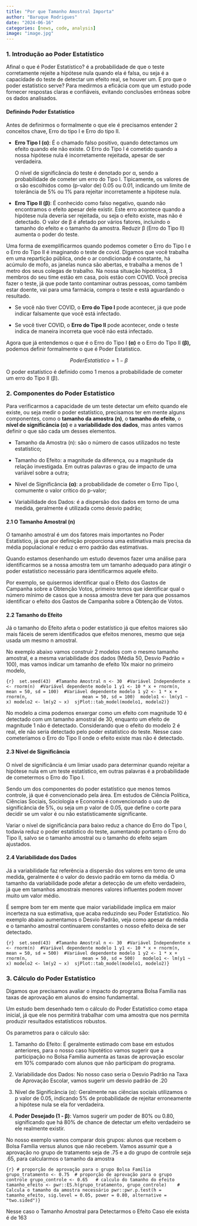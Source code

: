 ---
title: "Por que Tamanho Amostral Importa"
author: "Baruque Rodrigues"
date: "2024-06-16"
categories: [news, code, analysis]
image: "image.jpg"
---

### **1. Introdução ao Poder Estatístico**

Afinal o que é Poder Estatístico? é a probabilidade de que o teste corretamente rejeite a hipótese nula quando ela é falsa, ou seja é a capacidade do teste de detectar um efeito real, se houver um. E pro que o poder estatístico serve? Para medirmos a eficácia com que um estudo pode fornecer respostas claras e confiáveis, evitando conclusões errôneas sobre os dados analisados.

#### Definindo Poder Estatístico

Antes de definirmos o formalmente o que ele é precisamos entender 2 conceitos chave, Erro do tipo I e Erro do tipo II.

-   **Erro Tipo I (α)**: É o chamado falso positivo, quando detectamos um efeito quando ele não existe. O Erro do Tipo I é cometido quando a nossa hipótese nula é incorretamente rejeitada, apesar de ser verdadeira.

    O nível de significância do teste é denotado por α, sendo a probabilidade de cometer um erro do Tipo I. Tipicamente, os valores de α são escolhidos como (p-valor de) 0.05 ou 0.01, indicando um limite de tolerância de 5% ou 1% para rejeitar incorretamente a hipótese nula.

-   **Erro Tipo II (β)**: É conhecido como falso negativo, quando não encontramos o efeito apesar dele existir. Este erro acontece quando a hipótese nula deveria ser rejeitada, ou seja o efeito existe, mas não é detectado. O valor de β é afetado por vários fatores, incluindo o tamanho do efeito e o tamanho da amostra. Reduzir β (Erro do Tipo II) aumenta o poder do teste.

Uma forma de exemplificarmos quando podemos cometer o Erro do Tipo I e o Erro do Tipo II é imaginando o teste de covid. Digamos que você trabalha em uma repartição pública, onde o ar condicionado é constante, há acúmulo de mofo, as janelas nunca são abertas, e trabalha a menos de 1 metro dos seus colegas de trabalho. Na nossa situação hipotética, 3 membros do seu time estão em casa, pois estão com COVID. Você precisa fazer o teste, já que pode tanto contaminar outras pessoas, como também estar doente, vai para uma farmácia, compra o teste e está aguardando o resultado.

-   Se você não tiver COVID, o **Erro do Tipo I** pode acontecer, já que pode indicar falsamente que você está infectado.

-   Se você tiver COVID, o **Erro do Tipo II** pode acontecer, onde o teste indica de maneira incorreta que você não está infectado.

Agora que já entendemos o que é o Erro do Tipo I **(α)** e o Erro do Tipo II **(β),** podemos definir formalmente o que é Poder Estatístico.

$$ Poder Estatístico = 1 - \beta $$

O poder estatístico é definido como 1 menos a probabilidade de cometer um erro do Tipo II (β).

### **2. Componentes do Poder Estatístico**

Para verificarmos a capacidade de um teste detectar um efeito quando ele existe, ou seja medir o poder estatístico, precisamos ter em mente alguns componentes, como o **tamanho da amostra** **(n)**, o **tamanho do efeito**, o **nível de significância (α)** e a **variabilidade dos dados**, mas antes vamos definir o que são cada um desses elementos.

-   Tamanho da Amostra (n): são o número de casos utilizados no teste estatístico;

-   Tamanho do Efeito: a magnitude da diferença, ou a magnitude da relação investigada. Em outras palavras o grau de impacto de uma variável sobre a outra;

-   Nivel de Significância **(α)**: a probabilidade de cometer o Erro Tipo I, comumente o valor crítico do p-valor;

-   Variabilidade dos Dados: é a dispersão dos dados em torno de uma medida, geralmente é utilizada como desvio padrão;

#### 2.1 O Tamanho Amostral (n)

O tamanho amostral é um dos fatores mais importantes no Poder Estatístico, já que por definição proporciona uma estimativa mais precisa da média populacional e reduz o erro padrão das estimativas.

Quando estamos desenhando um estudo devemos fazer uma análise para identificarmos se a nossa amostra tem um tamanho adequado para atingir o poder estatístico necessário para identificarmos aquele efeito.

Por exemplo, se quisermos identificar qual o Efeito dos Gastos de Campanha sobre a Obtenção Votos, primeiro temos que identificar qual o número mínimo de casos que a nossa amostra deve ter para que possamos identificar o efeito dos Gastos de Campanha sobre a Obtenção de Votos.

#### 2.2 Tamanho do Efeito

Já o tamanho do Efeito afeta o poder estatístico já que efeitos maiores são mais fáceis de serem identificados que efeitos menores, mesmo que seja usada um mesmo n amostral.

No exemplo abaixo vamos construir 2 modelos com o mesmo tamanho amostral, e a mesma variabilidade dos dados (Média 50, Desvio Padrão = 100), mas vamos indicar um tamanho de efeito 10x maior no primeiro modelo,

```{r}  set.seed(43)  #Tamanho Amostral n <- 30  #Variável Independente x <- rnorm(n)  #Variável dependente modelo 1 y1 <- 10 * x + rnorm(n, mean = 50, sd = 100)  #Variável dependente modelo 1 y2 <- 1 * x + rnorm(n,                     mean = 50, sd = 100)  modelo1 <- lm(y1 ~ x) modelo2 <- lm(y2 ~ x)  sjPlot::tab_model(modelo1, modelo2)}
```

No modelo a cima podemos enxergar como um efeito com magnitude 10 é detectado com um tamanho amostral de 30, enquanto um efeito de magnitude 1 não é detectado. Considerando que o efeito do modelo 2 é real, ele não seria detectado pelo poder estatístico do teste. Nesse caso cometeríamos o Erro do Tipo II onde o efeito existe mas não é detectado.

#### 2.3 Nível de Significância

O nível de significância é um limiar usado para determinar quando rejeitar a hipótese nula em um teste estatístico, em outras palavras é a probabilidade de cometermos o Erro do Tipo I.

Sendo um dos componentes do poder estatístico que menos temos controle, já que é convencionado pela área. Em estudos de Ciência Política, Ciências Sociais, Sociologia e Economia é convencionado o uso de significância de 5%, ou seja um p valor de 0.05, que define o corte para decidir se um valor é ou não estatisticamente significante.

Variar o nível de significância para baixo reduz a chance do Erro do Tipo I, todavia reduz o poder estatístico do teste, aumentando portanto o Erro do Tipo II, salvo se o tamanho amostral ou o tamanho do efeito sejam ajustados.

#### 2.4 Variabilidade dos Dados

Já a variabilidade faz referência a dispersão dos valores em torno de uma medida, geralmente é o valor do desvio padrão em torno da média. O tamanho da variabilidade pode afetar a detecção de um efeito verdadeiro, já que em tamanhos amostrais menores valores influentes podem mover muito um valor médio.

É sempre bom ter em mente que maior variabilidade implica em maior incerteza na sua estimativa, que acaba reduzindo seu Poder Estatístico. No exemplo abaixo aumentamos o Desvio Padrão, veja como apesar da média e o tamanho amostral continuarem constantes o nosso efeito deixa de ser detectado.

```{r}  set.seed(43)  #Tamanho Amostral n <- 30  #Variável Independente x <- rnorm(n)  #Variável dependente modelo 1 y1 <- 10 * x + rnorm(n, mean = 50, sd = 500)  #Variável dependente modelo 1 y2 <- 1 * x + rnorm(n,                     mean = 50, sd = 500)   modelo1 <- lm(y1 ~ x) modelo2 <- lm(y2 ~ x)  sjPlot::tab_model(modelo1, modelo2)}
```

### **3. Cálculo do Poder Estatístico**

Digamos que precisamos avaliar o impacto do programa Bolsa Família nas taxas de aprovação em alunos do ensino fundamental.

Um estudo bem desenhado tem o cálculo do Poder Estatístico como etapa inicial, já que ele nos permitirá trabalhar com uma amostra que nos permita produzir resultados estatísticos robustos.

Os parametros para o cálculo são:

1.  Tamanho do Efeito: É geralmente estimado com base em estudos anteriores, para o nosso caso hipotético vamos sugerir que a participação no Bolsa Família aumenta as taxas de aprovação escolar em 10% comparado com alunos que não participam do programa.

2.  Variabilidade dos Dados: No nosso caso seria o Desvio Padrão na Taxa de Aprovação Escolar, vamos sugerir um desvio padrão de .20

3.  Nível de Significância (α): Geralmente nas ciências sociais utilizamos o p valor de 0.05, indicando 5% de probabilidade de rejeitar erroneamente a hipótese nula se ela for verdadeira.

4.  **Poder Desejado (1 - β)**: Vamos sugerir um poder de 80% ou 0.80, significando que há 80% de chance de detectar um efeito verdadeiro se ele realmente existir.

No nosso exemplo vamos comparar dois grupos: alunos que recebem o Bolsa Família versus alunos que não recebem. Vamos assumir que a aprovação no grupo de tratamento seja de .75 e a do grupo de controle seja .65, para calcularmos o tamanho da amostra

```{r} # proporção de aprovação para o grupo Bolsa Família grupo_tratamento <- 0.75  # proporção de aprovação para o grupo controle grupo_controle <- 0.65   # calculo do tamanho do efeito  tamanho_efeito <- pwr::ES.h(grupo_tratamento, grupo_controle)    # Calcula o tamanho da amostra necessário pwr::pwr.p.test(h = tamanho_efeito, sig.level = 0.05, power = 0.80, alternative = "two.sided")}
```

Nesse caso o Tamanho Amostral para Detectarmos o Efeito Caso ele exista é de 163

